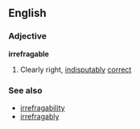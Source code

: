 ==English==

===Adjective===
'''irrefragable'''
# Clearly right, [[indisputably]] [[correct]]

===See also===
*[[irrefragability]]
*[[irrefragably]]